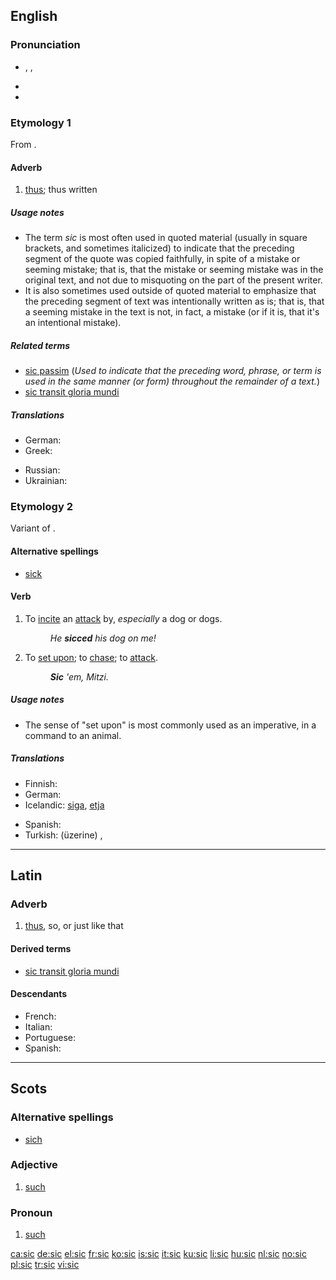 ==English==
{{wikipedia}}

===Pronunciation===
* {{enPR|sĭk}}, {{IPA|/sɪk/}}, {{SAMPA|/sIk/}}
* {{rhymes|ɪk}}
* {{homophones|sick}}

===Etymology 1===
From {{etyl|la}} {{term|sic|sīc|thus, so|lang=la}}.

====Adverb====
{{en-adv|-}}

# [[thus]]; thus written

=====Usage notes=====
* The term ''sic'' is most often used in quoted material (usually in square brackets, and sometimes italicized) to indicate that the preceding segment of the quote was copied faithfully, in spite of a mistake or seeming mistake; that is, that the mistake or seeming mistake was in the original text, and not due to misquoting on the part of the present writer.
* It is also sometimes used outside of quoted material to emphasize that the preceding segment of text was intentionally written as is; that is, that a seeming mistake in the text is not, in fact, a mistake (or if it is, that it's an intentional mistake).

=====Related terms=====
* [[sic passim]] (''Used to indicate that the preceding word, phrase, or term is used in the same manner (or form) throughout the remainder of a text.'')
* [[sic transit gloria mundi]]

=====Translations=====
{{trans-top|thus, thus written}}
* German: {{t|de|dasselbe}}
* Greek: {{t|el|αυτολεξεί}}
{{trans-mid}}
* Russian: {{t+|ru|так|tr=tak}}
* Ukrainian: {{t+|uk|так|tr=tak|xs=Ukrainian}}
{{trans-bottom}}

===Etymology 2===
Variant of {{term|seek}}.

====Alternative spellings====
* [[sick]]

====Verb====
{{en-verb|sic|c|ing}}

# {{transitive}} To [[incite]] an [[attack]] by, ''especially'' a dog or dogs.
#: ''He '''sicced''' his dog on me!''
# {{transitive}} To [[set upon]]; to [[chase]]; to [[attack]].
#: '''''Sic''' 'em, Mitzi.''

=====Usage notes=====
* The sense of "set upon" is most commonly used as an imperative, in a command to an animal.

=====Translations=====
{{trans-top|incite an attack by}}
* Finnish: {{t-|fi|usuttaa}}
* German: {{t-|de|hetzen}}
* Icelandic: [[siga]], [[etja]]
{{trans-mid}}
* Spanish: {{t+|es|azuzar}}
* Turkish: (üzerine) {{t|tr|salmak}},  {{t|tr|saldırtmak}}
{{trans-bottom}}

{{trans-top|set upon}}
{{trans-mid}}
{{trans-bottom}}

----

==Latin==

===Adverb===
{{infl|la|adverb|head=sīc}}

# [[thus]], so, or just like that

====Derived terms====
* [[sic transit gloria mundi]]

====Descendants====
* French: {{l|fr|si}}
* Italian: {{l|it|sì}}
* Portuguese: {{l|pt|sim}}
* Spanish: {{l|es|sí}}

----

==Scots==

===Alternative spellings===
* [[sich#Scots|sich]]

===Adjective===
{{sco-adj}}

# [[such]]

===Pronoun===
{{sco-pron}}

# [[such]]

[[ca:sic]]
[[de:sic]]
[[el:sic]]
[[fr:sic]]
[[ko:sic]]
[[is:sic]]
[[it:sic]]
[[ku:sic]]
[[li:sic]]
[[hu:sic]]
[[nl:sic]]
[[no:sic]]
[[pl:sic]]
[[tr:sic]]
[[vi:sic]]